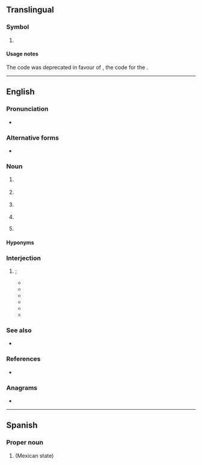 {{also|Appendix:Variations of "pu"}}
==Translingual==

===Symbol===
{{mul-symbol}}

# {{ISO 3166|1|2|obs=1|United States Miscellaneous Pacific Islands|from=1974|to=1986}}
#: {{syn|mul|PUS|qq1={{w|ISO 3166-1 alpha-3|alpha-3}}}}

====Usage notes====
The code was deprecated in favour of {{l|mul|UM}}, the code for the {{w|United States Minor Outlying Islands}}.

----

==English==

===Pronunciation===
* {{audio|en|En-au-PU.ogg|Audio (AU)}}

===Alternative forms===
* {{alter|en|P.U.|P. U.}}

===Noun===
{{en-noun}}

# {{lb|en|computing}} {{initialism of|en|[[processing unit]]}}
# {{lb|en|linguistics}} {{initialism of|en|[[prosodic]] [[unit]]}} {{gloss|IU for intonation unit is preferred}}
# {{lb|en|organic compound}} {{initialism of|en|[[polyurethane]]}}
# {{initialism of|en|[[power]] [[unit]]}}
# {{lb|en|Internet slang}} {{initialism of|en|[[pickup]]}} {{gloss|as in, [[pickup artist]]}}

====Hyponyms====
{{col4|en|title=computing
|CPU
|GPU
|NPU
|PPU
|SPU
|TPU
|VPU
}}
{{col3|en|title=computing
|DSP
|FPGA
|SPE
}}

===Interjection===
{{en-interjection}}

# {{rfv-sense|en}} {{lb|en|slang}} {{alternative form of|en|P U}}; {{ngd|expression used when encountering a displeasing smell; exaggerated pronunciation of {{l|en|pew}}.}}
#* {{quote-newsgroup|en|author=zombie|title=Future Images|newsgroup=rec.arts.comics.misc|url=https://groups.google.com/g/rec.arts.comics.misc/c/HNWgIP601WQ/m/fBg9UvXU1eAJ|accessdate=2022-06-20|date=Feb 28, 1994|text=IMO, this stinks. '''PU'''.}}
#* {{quote-newsgroup|en|author=K.A.J.|title='''PU''', whats that smell......|newsgroup=rec.equestrian|url=https://groups.google.com/g/rec.equestrian/c/nBtm_qiI1cY/m/k2r7xziNs5sJ|accessdate=2022-06-20|date=Feb 19, 1997}}
#* {{quote-newsgroup|en|author=Thomas Mac Donald|title=99 Interior Smell - '''PU'''|newsgroup=rec.autos.makers.mazda.miata|url=https://groups.google.com/g/rec.autos.makers.mazda.miata/c/VsNCf41eBdw/m/wONDovGvnhgJ|accessdate=2022-06-20|date=Apr 7, 1999}}
#* {{quote-newsgroup|en|author=thunde...@webtv.net|title='''PU''' WHO CUT THE FRIKIN CHEESE?|newsgroup=alt.cheese|url=https://groups.google.com/g/alt.cheese/c/5SVNL4rRCVM/m/3ijCLWOnaVwJ|accessdate=2022-06-20|date=Mar 19, 2000|text=THIS NEWSGROUP STINKS<br>'''PU'''}}
#* {{quote-newsgroup|en|author=Karl Reinhardt|title=How to spell???|newsgroup=alt.usage.english|url=https://groups.google.com/g/alt.usage.english/c/UWroMmebpl8/m/lpf1U_bYwPgJ|accessdate=2022-06-20|date=Feb 22, 2000|text=Phew can mean you are exhausted, hot, and other things which leave you overwhelmed. Pew is a bench you sit on in church. '''PU''' means that something stinks. I feel no connection between these words. While Phew *may* mean "what a stink", '''PU''' can mean *only* "what a stink". By the way, '''PU''' has been around at least since was a young kid 60 years ago.}}
#* {{quote-newsgroup|en|author=Samuel Sands|title=Truck|newsgroup=atl.arno|url=https://groups.google.com/g/atl.arno/c/dU0Co-pta3U/m/MnYh5C1PmJEJ|accessdate=2022-06-20|date=Oct 7, 2000|text='''PU'''? As in Stinks? :^)<br>Sam (Pee Euw) Sands}}

===See also===
* {{sense|polyurethane}} {{l|en|ePTFE}}

===References===
* {{pedia}}

===Anagrams===
* {{anagrams|en|a=pu|U.P.|UP|up|up-}}

{{c|en|Smell}}

----

==Spanish==

===Proper noun===
{{es-proper noun|m}}

# {{abbreviation of|es|Puebla}} (Mexican state)
